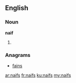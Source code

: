 ==English==

===Noun===
'''naif'''
# {{plural of|naif}}

===Anagrams===
* [[fains#English|fains]]

[[ar:naifs]]
[[fr:naifs]]
[[ku:naifs]]
[[my:naifs]]